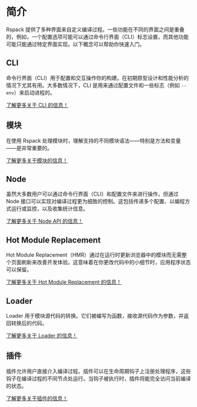 # 简介

Rspack 提供了多种界面来自定义编译过程。一些功能在不同的界面之间是重叠的，例如，一个配置选项可能可以通过命令行界面（CLI）标志设置，而其他功能可能只能通过特定界面实现。以下概念可以帮助你快速入门。

## CLI

命令行界面（CLI）用于配置和交互操作你的构建。在初期原型设计和性能分析的情况下尤其有用。大多数情况下，CLI 是用来通过配置文件和一些标志（例如 `--env`）来启动进程的。

[了解更多关于 CLI 的信息！](/api/cli)

## 模块

在使用 Rspack 处理模块时，理解支持的不同模块语法——特别是方法和变量——是非常重要的。

[了解更多关于模块的信息！](/api/modules/module-methods)

## Node

虽然大多数用户可以通过命令行界面（CLI）和配置文件来进行操作，但通过 Node 接口可以实现对编译过程更为细致的控制。这包括传递多个配置、以编程方式运行或监控，以及收集统计信息。

[了解更多关于 Node API 的信息！](/api/node-api)

## Hot Module Replacement

Hot Module Replacement（HMR）通过在运行时更新浏览器中的模块而无需整个页面刷新来改善开发体验。这意味着在你更改代码中的小细节时，应用程序状态可以保留。

[了解更多关于 Hot Module Replacement 的信息！](/api/hmr)

## Loader

Loader 用于模块源代码的转换。它们被编写为函数，接收源代码作为参数，并返回转换后的代码。

[了解更多关于 Loader 的信息！](/api/loader-api/index)

## 插件

插件允许用户直接介入编译过程。插件可以在生命周期钩子上注册处理程序，这些钩子在编译过程的不同节点处运行。当钩子被执行时，插件将能完全访问当前编译的状态。

[了解更多关于插件的信息！](/api/plugin-api/index)
